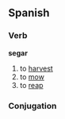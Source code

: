 ==Spanish==

===Verb===
'''segar'''

# to [[harvest]]
# to [[mow]]
# to [[reap]]


===Conjugation===
{{es-conj-gar (e-ie)|s|}}